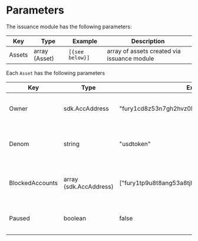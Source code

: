 

# Parameters

The issuance module has the following parameters:

| Key    | Type          | Example         | Description                                 |
| ------ | ------------- | --------------- | ------------------------------------------- |
| Assets | array (Asset) | `[{see below}]` | array of assets created via issuance module |

Each `Asset` has the following parameters

| Key             | Type                   | Example                                         | Description                                         |
| --------------- | ---------------------- | ----------------------------------------------- | --------------------------------------------------- |
| Owner           | sdk.AccAddress         | "fury1cd8z53n7gh2hvz0lmmkzxkysfp5pghufat3h4a"   | the address that controls the issuance of the asset |
| Denom           | string                 | "usdtoken"                                      | the denomination or exchange symbol of the asset    |
| BlockedAccounts | array (sdk.AccAddress) | ["fury1tp9u8t8ang53a8tjh2mhqvvwdngqzjvmp3mamc"] | addresses which are blocked from holding the asset  |
| Paused          | boolean                | false                                           | boolean for if issuance and redemption are paused   |


